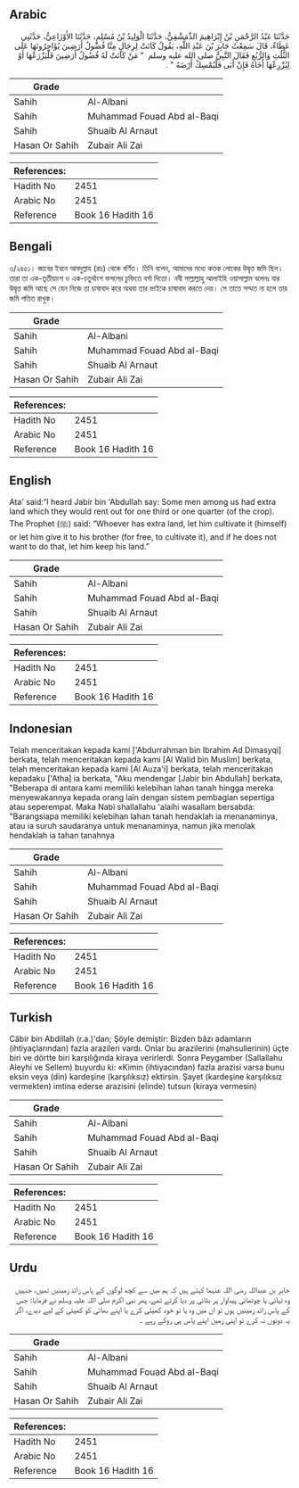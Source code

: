 ## Arabic


<div dir="rtl" lang="ar" style={{fontSize:'larger',backgroundColor:'#f8f9fa',padding:20}}>
حَدَّثَنَا عَبْدُ الرَّحْمَنِ بْنُ إِبْرَاهِيمَ الدِّمَشْقِيُّ، حَدَّثَنَا الْوَلِيدُ بْنُ مُسْلِمٍ، حَدَّثَنَا الأَوْزَاعِيُّ، حَدَّثَنِي عَطَاءٌ، قَالَ سَمِعْتُ جَابِرَ بْنَ عَبْدِ اللَّهِ، يَقُولُ كَانَتْ لِرِجَالٍ مِنَّا فُضُولُ أَرَضِينَ يُؤَاجِرُونَهَا عَلَى الثُّلُثِ وَالرُّبُعِ فَقَالَ النَّبِيُّ صلى الله عليه وسلم ‏ "‏ مَنْ كَانَتْ لَهُ فُضُولُ أَرَضِينَ فَلْيَزْرَعْهَا أَوْ لِيُزْرِعْهَا أَخَاهُ فَإِنْ أَبَى فَلْيُمْسِكْ أَرْضَهُ ‏"‏ ‏.‏
</div>
<div style={{backgroundColor:'#f8f9fa',padding:20, marginBottom: 10}}><table> <thead> <tr> <th>Grade</th> <th></th> </tr> </thead> <tbody> <tr><td>Sahih</td><td>Al-Albani</td></tr><tr><td>Sahih</td><td>Muhammad Fouad Abd al-Baqi</td></tr><tr><td>Sahih</td><td>Shuaib Al Arnaut</td></tr><tr><td>Hasan Or Sahih</td><td>Zubair Ali Zai</td></tr></tbody></table><table> <thead> <tr> <th>References:</th> <th></th> </tr> </thead> <tbody><tr><td>Hadith No</td><td>2451</td></tr><tr><td>Arabic No</td><td>2451</td></tr><tr><td>Reference</td><td>Book 16 Hadith 16</td></tr></tbody></table></div>

## Bengali


<div dir="ltr" lang="bn" style={{fontSize:'larger',backgroundColor:'#f8f9fa',padding:20}}>
৩/২৪৫১। জাবের ইবনে আবদুল্লাহ (রাঃ) থেকে বর্ণিত। তিনি বলেন, আমাদের মধ্যে কতক লোকের উদ্বৃত্ত জমি ছিল। তারা তা এক-তৃতীয়াংশ ও এক-চতুর্থাংশ ফসলের চুক্তিতে বর্গা দিতো। নবী সাল্লাল্লাহু আলাইহি ওয়াসাল্লাম বলেনঃ যার উদ্বৃত্ত জমি আছে সে যেন নিজে তা চাষাবাদ করে অথবা তার ভাইকে চাষাবাদ করতে দেয়। সে তাতে সম্মত না হলে তার জমি পতিত রাখুক।
</div>
<div style={{backgroundColor:'#f8f9fa',padding:20, marginBottom: 10}}><table> <thead> <tr> <th>Grade</th> <th></th> </tr> </thead> <tbody> <tr><td>Sahih</td><td>Al-Albani</td></tr><tr><td>Sahih</td><td>Muhammad Fouad Abd al-Baqi</td></tr><tr><td>Sahih</td><td>Shuaib Al Arnaut</td></tr><tr><td>Hasan Or Sahih</td><td>Zubair Ali Zai</td></tr></tbody></table><table> <thead> <tr> <th>References:</th> <th></th> </tr> </thead> <tbody><tr><td>Hadith No</td><td>2451</td></tr><tr><td>Arabic No</td><td>2451</td></tr><tr><td>Reference</td><td>Book 16 Hadith 16</td></tr></tbody></table></div>

## English


<div dir="ltr" lang="en" style={{fontSize:'larger',backgroundColor:'#f8f9fa',padding:20}}>
Ata' said:“I heard Jabir bin 'Abdullah say: Some men among us had extra land which they would rent out for one third or one quarter (of the crop). The Prophet (ﷺ) said: “Whoever has extra land, let him cultivate it (himself) or let him give it to his brother (for free, to cultivate it), and if he does not want to do that, let him keep his land.”
</div>
<div style={{backgroundColor:'#f8f9fa',padding:20, marginBottom: 10}}><table> <thead> <tr> <th>Grade</th> <th></th> </tr> </thead> <tbody> <tr><td>Sahih</td><td>Al-Albani</td></tr><tr><td>Sahih</td><td>Muhammad Fouad Abd al-Baqi</td></tr><tr><td>Sahih</td><td>Shuaib Al Arnaut</td></tr><tr><td>Hasan Or Sahih</td><td>Zubair Ali Zai</td></tr></tbody></table><table> <thead> <tr> <th>References:</th> <th></th> </tr> </thead> <tbody><tr><td>Hadith No</td><td>2451</td></tr><tr><td>Arabic No</td><td>2451</td></tr><tr><td>Reference</td><td>Book 16 Hadith 16</td></tr></tbody></table></div>

## Indonesian


<div dir="ltr" lang="id" style={{fontSize:'larger',backgroundColor:'#f8f9fa',padding:20}}>
Telah menceritakan kepada kami ['Abdurrahman bin Ibrahim Ad Dimasyqi] berkata, telah menceritakan kepada kami [Al Walid bin Muslim] berkata, telah menceritakan kepada kami [Al Auza'i] berkata, telah menceritakan kepadaku ['Atha] ia berkata, "Aku mendengar [Jabir bin Abdullah] berkata, "Beberapa di antara kami memiliki kelebihan lahan tanah hingga mereka menyewakannya kepada orang lain dengan sistem pembagian sepertiga atau seperempat. Maka Nabi shallallahu 'alaihi wasallam bersabda: "Barangsiapa memiliki kelebihan lahan tanah hendaklah ia menanaminya, atau ia suruh saudaranya untuk menanaminya, namun jika menolak hendaklah ia tahan tanahnya
</div>
<div style={{backgroundColor:'#f8f9fa',padding:20, marginBottom: 10}}><table> <thead> <tr> <th>Grade</th> <th></th> </tr> </thead> <tbody> <tr><td>Sahih</td><td>Al-Albani</td></tr><tr><td>Sahih</td><td>Muhammad Fouad Abd al-Baqi</td></tr><tr><td>Sahih</td><td>Shuaib Al Arnaut</td></tr><tr><td>Hasan Or Sahih</td><td>Zubair Ali Zai</td></tr></tbody></table><table> <thead> <tr> <th>References:</th> <th></th> </tr> </thead> <tbody><tr><td>Hadith No</td><td>2451</td></tr><tr><td>Arabic No</td><td>2451</td></tr><tr><td>Reference</td><td>Book 16 Hadith 16</td></tr></tbody></table></div>

## Turkish


<div dir="ltr" lang="tr" style={{fontSize:'larger',backgroundColor:'#f8f9fa',padding:20}}>
Câbir bin Abdillah (r.a.)'dan; Şöyle demiştir: Bizden bâzı adamların (ihtiyaçlarından) fazla arazileri vardı. Onlar bu arazilerini (mahsullerinin) üçte biri ve dörtte biri karşılığında kiraya verirlerdi. Sonra Peygamber (Sallallahu Aleyhi ve Sellem) buyurdu ki: «Kimin (ihtiyacından) fazla arazisi varsa bunu eksin veya (din) kardeşine (karşılıksız) ektirsin. Şayet (kardeşine karşılıksız vermekten) imtina ederse arazisini (elinde) tutsun (kiraya vermesin)
</div>
<div style={{backgroundColor:'#f8f9fa',padding:20, marginBottom: 10}}><table> <thead> <tr> <th>Grade</th> <th></th> </tr> </thead> <tbody> <tr><td>Sahih</td><td>Al-Albani</td></tr><tr><td>Sahih</td><td>Muhammad Fouad Abd al-Baqi</td></tr><tr><td>Sahih</td><td>Shuaib Al Arnaut</td></tr><tr><td>Hasan Or Sahih</td><td>Zubair Ali Zai</td></tr></tbody></table><table> <thead> <tr> <th>References:</th> <th></th> </tr> </thead> <tbody><tr><td>Hadith No</td><td>2451</td></tr><tr><td>Arabic No</td><td>2451</td></tr><tr><td>Reference</td><td>Book 16 Hadith 16</td></tr></tbody></table></div>

## Urdu


<div dir="rtl" lang="ur" style={{fontSize:'larger',backgroundColor:'#f8f9fa',padding:20}}>
جابر بن عبداللہ رضی اللہ عنہما کہتے ہیں کہ ہم میں سے کچھ لوگوں کے پاس زائد زمینیں تھیں، جنہیں وہ تہائی یا چوتھائی پیداوار پر بٹائی پر دیا کرتے تھے، پھر نبی اکرم صلی اللہ علیہ وسلم نے فرمایا: جس کے پاس زائد زمینیں ہوں تو ان میں وہ یا تو خود کھیتی کرے یا اپنے بھائی کو کھیتی کے لیے دیدے، اگر یہ دونوں نہ کرے تو اپنی زمین اپنے پاس ہی روکے رہے ۔
</div>
<div style={{backgroundColor:'#f8f9fa',padding:20, marginBottom: 10}}><table> <thead> <tr> <th>Grade</th> <th></th> </tr> </thead> <tbody> <tr><td>Sahih</td><td>Al-Albani</td></tr><tr><td>Sahih</td><td>Muhammad Fouad Abd al-Baqi</td></tr><tr><td>Sahih</td><td>Shuaib Al Arnaut</td></tr><tr><td>Hasan Or Sahih</td><td>Zubair Ali Zai</td></tr></tbody></table><table> <thead> <tr> <th>References:</th> <th></th> </tr> </thead> <tbody><tr><td>Hadith No</td><td>2451</td></tr><tr><td>Arabic No</td><td>2451</td></tr><tr><td>Reference</td><td>Book 16 Hadith 16</td></tr></tbody></table></div>